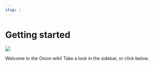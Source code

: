 ```yaml
---
slug: /
---
```



# Getting started

*![](https://user-images.githubusercontent.com/44569252/189361553-4052cf03-7937-4372-b1a6-114d8940d6f0.png)*

Welcome to the Onion wiki! Take a look in the sidebar, or click below.

<DocCardList />
